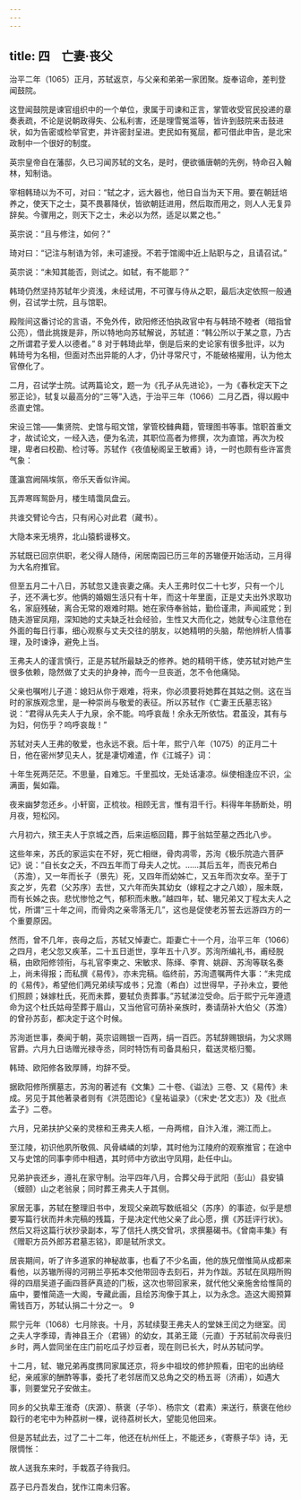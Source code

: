 ```yaml
---
---
---
```

title: 四　亡妻·丧父
---




治平二年（1065）正月，苏轼返京，与父亲和弟弟一家团聚。旋奉诏命，差判登闻鼓院。

这登闻鼓院是谏官组织中的一个单位，隶属于司谏和正言，掌管收受官民投递的章奏表疏，不论是说朝政得失、公私利害，还是理雪冤滥等，皆许到鼓院来击鼓进状，如为告密或检举官吏，并许密封呈进。吏民如有冤屈，都可借此申告，是北宋政制中一个很好的制度。

英宗皇帝自在藩邸，久已习闻苏轼的文名，是时，便欲循唐朝的先例，特命召入翰林，知制诰。

宰相韩琦以为不可，对曰：“轼之才，远大器也，他日自当为天下用。要在朝廷培养之，使天下之士，莫不畏慕降伏，皆欲朝廷进用，然后取而用之，则人人无复异辞矣。今骤用之，则天下之士，未必以为然，适足以累之也。”

英宗说：“且与修注，如何？”

琦对曰：“记注与制诰为邻，未可遽授。不若于馆阁中近上贴职与之，且请召试。”

英宗说：“未知其能否，则试之。如轼，有不能耶？”

韩琦仍然坚持苏轼年少资浅，未经试用，不可骤与侍从之职，最后决定依照一般通例，召试学士院，且与馆职。

殿陛间这番讨论的言语，不免外传，欧阳修还怕执政官中有与韩琦不睦者（暗指曾公亮），借此挑拨是非，所以特地向苏轼解说，苏轼道：“韩公所以于某之意，乃古之所谓君子爱人以德者。” 8 对于韩琦此举，倒是后来的史论家有很多批评，以为韩琦号为名相，但面对杰出异能的人才，仍计寻常尺寸，不能破格擢用，认为他太官僚化了。

二月，召试学士院。试两篇论文，题一为《孔子从先进论》，一为《春秋定天下之邪正论》，轼复以最高分的“三等”入选，于治平三年（1066）二月乙酉，得以殿中丞直史馆。

宋设三馆——集贤院、史馆与昭文馆，掌管校雠典籍，管理图书等事。馆职首重文才，故试论文，一经入选，便为名流，其职位高者为修撰，次为直馆，再次为校理，卑者曰校勘、检讨等。苏轼作《夜值秘阁呈王敏甫》诗，一时也颇有些许富贵气象：

蓬瀛宫阙隔埃氛，帝乐天香似许闻。

瓦弄寒晖鸳卧月，楼生晴霭凤盘云。

共谁交臂论今古，只有闲心对此君（藏书）。

大隐本来无境界，北山猿鹤谩移文。



苏轼既已回京供职，老父得人随侍，闲居南园已历三年的苏辙便开始活动，三月得为大名府推官。

但至五月二十八日，苏轼忽又逢丧妻之痛。夫人王弗时仅二十七岁，只有一个儿子，还不满七岁。他俩的婚姻生活只有十年，而这十年里面，正是丈夫出外求取功名，家庭残破，离合无常的艰难时期。她在家侍奉翁姑，勤俭谨肃，声闻戚党；到随夫游宦凤翔，深知她的丈夫缺乏社会经验，生性又大而化之，她就专心注意他在外面的每日行事，细心观察与丈夫交往的朋友，以她精明的头脑，帮他辨析人情事理，及时谏诤，避免上当。

王弗夫人的谨言慎行，正是苏轼所最缺乏的修养。她的精明干练，使苏轼对她产生很多依赖，隐然做了丈夫的护身神，而今一旦丧逝，怎不令他痛恸。

父亲也嘱咐儿子道：媳妇从你于艰难，将来，你必须要将她葬在其姑之侧。这在当时的家族观念里，是一种崇尚与敬爱的表征。所以苏轼作《亡妻王氏墓志铭》说：“君得从先夫人于九泉，余不能。呜呼哀哉！余永无所依怙。君虽没，其有与为妇，何伤乎？呜呼哀哉！”

苏轼对夫人王弗的敬爱，也永远不衰。后十年，熙宁八年（1075）的正月二十日，他在密州梦见夫人，犹是凄切难遣，作《江城子》词：

十年生死两茫茫。不思量，自难忘。千里孤坟，无处话凄凉。纵使相逢应不识，尘满面，鬓如霜。

夜来幽梦忽还乡。小轩窗，正梳妆。相顾无言，惟有泪千行。料得年年肠断处，明月夜，短松冈。



六月初六，殡王夫人于京城之西，后来运柩回籍，葬于翁姑茔墓之西北八步。

这些年来，苏氏的家运实在不好，死亡相继，骨肉凋零，苏洵《极乐院造六菩萨记》说：“自长女之夭，不四五年而丁母夫人之忧。……其后五年，而丧兄希白（苏澹），又一年而长子（景先）死，又四年而幼姊亡，又五年而次女卒。至于丁亥之岁，先君（父苏序）去世，又六年而失其幼女（嫁程之才之八娘），服未既，而有长姊之丧。悲忧惨怆之气，郁积而未散。”越四年，轼、辙兄弟又丁程太夫人之忧，所谓“三十年之间，而骨肉之亲零落无几”，这也是促使老苏誓去远游四方的一个重要原因。

然而，曾不几年，丧母之后，苏轼又悼妻亡。距妻亡十一个月，治平三年（1066）之四月，老父忽又疾革，二十五日逝世，享年五十八岁。苏洵所编礼书，甫经脱稿，由欧阳修领衔，与礼官李柬之、宋敏求、陈绎、李育、姚辟、苏洵等联名奏上，尚未得报；而私撰《易传》，亦未完稿。临终前，苏洵遗嘱两件大事：“未完成的《易传》，希望他们两兄弟续写成书；兄澹（希白）过世得早，子孙未立，要他们照顾；妹嫁杜氏，死而未葬，要轼负责葬事。”苏轼涕泣受命。后于熙宁元年遵遗命为这个杜氏姑母茔葬于眉山，又当他官可荫补亲族时，奏请荫补大伯父（苏澹）的曾孙苏彭，都决定于这个时候。

苏洵逝世事，奏闻于朝，英宗诏赐银一百两，绢一百匹。苏轼辞赐银绢，为父求赐官爵。六月九日诰赠光禄寺丞，同时特饬有司备具船只，载送灵柩归蜀。

韩琦、欧阳修各致厚赙，均辞不受。

据欧阳修所撰墓志，苏洵的著述有《文集》二十卷、《谥法》三卷、又《易传》未成。另见于其他著录者则有《洪范图论》《皇祐谥录》（《宋史·艺文志》）及《批点孟子》二卷。

六月，兄弟扶护父亲的灵榇和王弗夫人柩，一舟两棺，自汴入淮，溯江而上。

至江陵，初识他夙所敬佩、风骨嶙嶙的刘挚，其时他为江陵府的观察推官；在途中又与史馆的同事李师中相遇，其时师中方欲出守凤翔，赴任中山。

兄弟护丧还乡，遵礼在家守制。治平四年八月，合葬父母于武阳（彭山）县安镇（蟆颐）山之老翁泉；同时葬王弗夫人于其侧。

家居无事，苏轼在整理旧书中，发现父亲疏写数纸祖父（苏序）的事迹，似乎是想要写篇行状而并未完稿的残篇，于是决定代他父亲了此心愿，撰《苏廷评行状》。然后又将这篇行状抄录副本，写了信托人携交曾巩，求撰墓碣书。《曾南丰集》有《赠职方员外郎苏君墓志铭》，即是轼所求文。

居丧期间，听了许多道家的神秘故事，也看了不少名画，他的族兄僧惟简从成都来看他，以苏辙所得的河朔兰亭拓本交他带回寺去刻石，并为作跋。苏轼在凤翔所购得的四扇吴道子画四菩萨真迹的门板，这次也带回家来，就代他父亲施舍给惟简的庙中，要惟简造一大阁，专藏此画，且绘苏洵像于其上，以为永念。造这大阁预算需钱百万，苏轼认捐二十分之一。 9

熙宁元年（1068）七月除丧。十月，苏轼续娶王弗夫人的堂妹王闰之为继室。闰之夫人字季璋，青神县王介（君锡）的幼女，其弟王箴（元直）于苏轼前次母丧归乡时，两人尝同坐在庄门前吃瓜子炒豆者，现在则已长大，时从苏轼问学。

十二月，轼、辙兄弟再度携同家属还京，将乡中祖坟的修护照看，田宅的出纳经纪，亲戚家的酬酢等事，委托了老邻居而又总角之交的杨五哥（济甫），如遇大事，则要堂兄子安做主。

同乡的父执辈王淮奇（庆源）、蔡褒（子华）、杨宗文（君素）来送行，蔡褒在他纱縠行的老宅中为种荔树一棵，说待荔树长大，望能见他回来。

但是苏轼此去，过了二十二年，他还在杭州任上，不能还乡，《寄蔡子华》诗，无限惆怅：

故人送我东来时，手栽荔子待我归。

荔子已丹吾发白，犹作江南未归客。